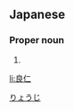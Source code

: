==Japanese==
{{ja-kanjitab|良|仁}}

===Proper noun===
{{ja-pos|proper|りょうじ}}

# {{given name|male|lang=ja}}

[[Category:Japanese male given names|りょうじ]]

[[li:良仁]]